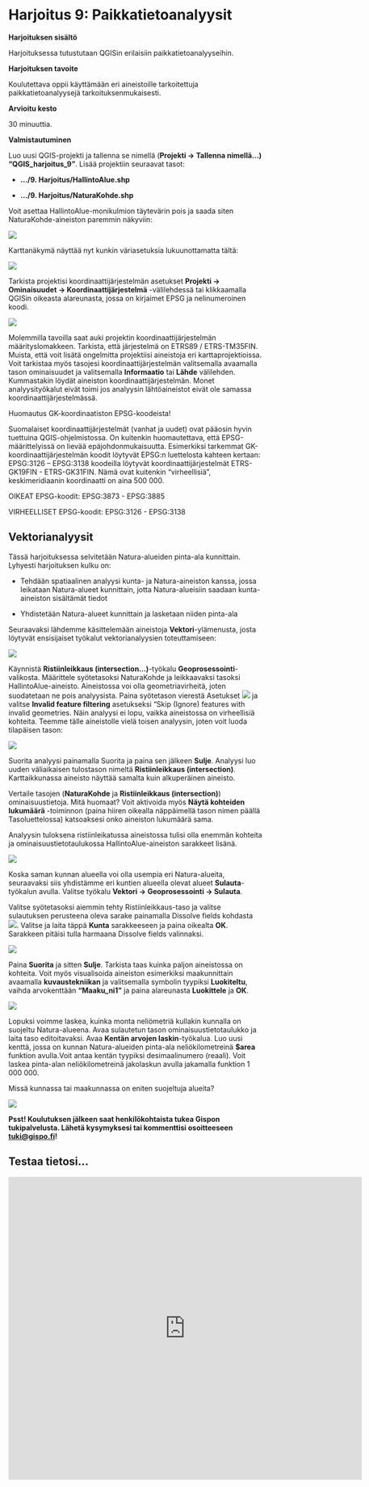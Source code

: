# Harjoitus 9: Paikkatietoanalyysit

**Harjoituksen sisältö**

Harjoituksessa tutustutaan QGISin erilaisiin paikkatietoanalyyseihin.

**Harjoituksen tavoite**

Koulutettava oppii käyttämään eri aineistoille tarkoitettuja paikkatietoanalyysejä tarkoituksenmukaisesti.

**Arvioitu kesto**

30 minuuttia.

**Valmistautuminen**

Luo uusi QGIS-projekti ja tallenna se nimellä (**Projekti → Tallenna nimellä...) "QGIS_harjoitus_9"**.
Lisää projektiin seuraavat tasot:

-   **.../9. Harjoitus/HallintoAlue.shp**

-   **.../9. Harjoitus/NaturaKohde.shp**

Voit asettaa HallintoAlue-monikulmion täytevärin pois ja saada siten NaturaKohde-aineiston paremmin näkyviin:

![](img/harjoitus_9/image22.gif)

Karttanäkymä näyttää nyt kunkin väriasetuksia lukuunottamatta tältä:

![](img/harjoitus_9/image18.png)

Tarkista projektisi koordinaattijärjestelmän asetukset **Projekti → Ominaisuudet → Koordinaattijärjestelmä** -välilehdessä tai klikkaamalla QGISin oikeasta alareunasta, jossa on kirjaimet EPSG ja nelinumeroinen koodi.

![](img/harjoitus_9/image2.png)

Molemmilla tavoilla saat auki projektin koordinaattijärjestelmän määrityslomakkeen.
Tarkista, että järjestelmä on ETRS89 / ETRS-TM35FIN.
Muista, että voit lisätä ongelmitta projektiisi aineistoja eri karttaprojektioissa.
Voit tarkistaa myös tasojesi koordinaattijärjestelmän valitsemalla avaamalla tason ominaisuudet ja valitsemalla **Informaatio** tai **Lähde** välilehden.
Kummastakin löydät aineiston koordinaattijärjestelmän.
Monet analyysityökalut eivät toimi jos analyysin lähtöaineistot eivät ole samassa koordinaattijärjestelmässä.

::: hint-box
Huomautus GK-koordinaatiston EPSG-koodeista!

Suomalaiset koordinaattijärjestelmät (vanhat ja uudet) ovat pääosin hyvin tuettuina QGIS-ohjelmistossa.
On kuitenkin huomautettava, että EPSG-määrittelyissä on lievää epäjohdonmukaisuutta.
Esimerkiksi tarkemmat GK-koordinaattijärjestelmän koodit löytyvät EPSG:n luettelosta kahteen kertaan: EPSG:3126 -- EPSG:3138 koodeilla löytyvät koordinaattijärjestelmät ETRS-GK19FIN - ETRS-GK31FIN.
Nämä ovat kuitenkin "virheellisiä", keskimeridiaanin koordinaatti on aina 500 000.

OIKEAT EPSG-koodit: EPSG:3873 - EPSG:3885

VIRHEELLISET EPSG-koodit: EPSG:3126 - EPSG:3138
:::

## Vektorianalyysit

Tässä harjoituksessa selvitetään Natura-alueiden pinta-ala kunnittain.
Lyhyesti harjoituksen kulku on:

- Tehdään spatiaalinen analyysi kunta- ja Natura-aineiston kanssa, jossa leikataan Natura-alueet kunnittain, jotta Natura-alueisiin saadaan kunta-aineiston sisältämät tiedot

- Yhdistetään Natura-alueet kunnittain ja lasketaan niiden pinta-ala

Seuraavaksi lähdemme käsittelemään aineistoja **Vektori**-ylämenusta, josta löytyvät ensisijaiset työkalut vektorianalyysien toteuttamiseen:

![](img/harjoitus_9/image10.png)

Käynnistä **Ristiinleikkaus (intersection...)**-työkalu **Geoprosessointi**-valikosta.
Määrittele syötetasoksi NaturaKohde ja leikkaavaksi tasoksi HallintoAlue-aineisto. Aineistossa voi olla geometriavirheitä, joten suodatetaan ne pois analyysista. Paina syötetason vierestä Asetukset ![](img/harjoitus_9/image23.png) ja valitse **Invalid feature filtering** asetukseksi "Skip (Ignore) features with invalid geometries. Näin analyysi ei lopu, vaikka aineistossa on virheellisiä kohteita.
Teemme tälle aineistolle vielä toisen analyysin, joten voit luoda tilapäisen tason:

![](img/harjoitus_9/image15.png)

Suorita analyysi painamalla Suorita ja paina sen jälkeen **Sulje**.
Analyysi luo uuden väliaikaisen tulostason nimeltä **Ristiinleikkaus (intersection)**.
Karttaikkunassa aineisto näyttää samalta kuin alkuperäinen aineisto.

Vertaile tasojen (**NaturaKohde** ja **Ristiinleikkaus (intersection)**) ominaisuustietoja.
Mitä huomaat?
Voit aktivoida myös **Näytä kohteiden lukumäärä** -toiminnon (paina hiiren oikealla näppäimellä tason nimen päällä Tasoluettelossa) katsoaksesi onko aineiston lukumäärä sama.

Analyysin tuloksena ristiinleikatussa aineistossa tulisi olla enemmän kohteita ja ominaisuustietotaulukossa HallintoAlue-aineiston sarakkeet lisänä.

![](img/harjoitus_9/image24.gif)

Koska saman kunnan alueella voi olla usempia eri Natura-alueita, seuraavaksi siis yhdistämme eri kuntien alueella olevat alueet **Sulauta**-työkalun avulla.
Valitse työkalu **Vektori → Geoprosessointi → Sulauta**.

Valitse syötetasoksi aiemmin tehty Ristiinleikkaus-taso ja valitse sulautuksen perusteena oleva sarake painamalla Dissolve fields kohdasta ![](img/harjoitus_9/image21.png).
Valitse ja laita täppä **Kunta** sarakkeeseen ja paina oikealta **OK**.
Sarakkeen pitäisi tulla harmaana Dissolve fields valinnaksi.

![](img/harjoitus_9/image16.png)

Paina **Suorita** ja sitten **Sulje**.
Tarkista taas kuinka paljon aineistossa on kohteita.
Voit myös visualisoida aineiston esimerkiksi maakunnittain avaamalla **kuvaustekniikan** ja valitsemalla symbolin tyypiksi **Luokiteltu**, vaihda arvokenttään **"Maaku_ni1"** ja paina alareunasta **Luokittele** ja **OK**.

![](img/harjoitus_9/image19.png)

Lopuksi voimme laskea, kuinka monta neliömetriä kullakin kunnalla on suojeltu Natura-alueena.
Avaa sulautetun tason ominaisuustietotaulukko ja laita taso editoitavaksi.
Avaa **Kentän arvojen laskin**-työkalua.
Luo uusi kenttä, jossa on kunnan Natura-alueiden pinta-ala neliökilometreinä **$area** funktion avulla.Voit antaa kentän tyypiksi desimaalinumero (reaali).
Voit laskea pinta-alan neliökilometreinä jakolaskun avulla jakamalla funktion 1 000 000.

Missä kunnassa tai maakunnassa on eniten suojeltuja alueita?

![](img/harjoitus_9/image20.png)

::: hint-box
**Psst! Koulutuksen jälkeen saat henkilökohtaista tukea Gispon tukipalvelusta. Lähetä kysymyksesi tai kommenttisi osoitteeseen [tuki\@gispo.fi](mailto:tuki@gispo.fi){.email}!**
:::

## Testaa tietosi...

```{=html}
<iframe src="https://docs.google.com/forms/d/e/1FAIpQLScB0AVUq2cZ02ixGPAOrwcybUqxMS-mOdEsKtA9gi6pyyvrbA/viewform?embedded=true" width="700" height="600" frameborder="0" marginheight="0" marginwidth="0"></iframe>
```
